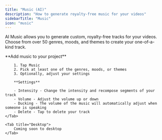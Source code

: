 ```yaml
---
title: "Music (AI)"
description: "How to generate royalty-free music for your videos"
sidebarTitle: "Music"
icon: "music"
---
```


AI Music allows you to generate custom, royalty-free tracks for your videos. Choose from over 50 genres, moods, and themes to create your one-of-a-kind track.

<Tabs>
    <Tab title="iOS">
        **Add music to your project**

        1. Tap Music
        2. Pick at least one of the genres, moods, or themes
        3. Optionally, adjust your settings

        **Settings**

        - Intensity - Change the intensity and recompose segments of your track
        - Volume - Adjust the volume up or down
        - Ducking - The volume of the music will automatically adjust when someone is speaking
        - Delete - Tap to delete your track
    </Tab>

    <Tab title="Desktop">
        Coming soon to desktop
    </Tab>
</Tabs>